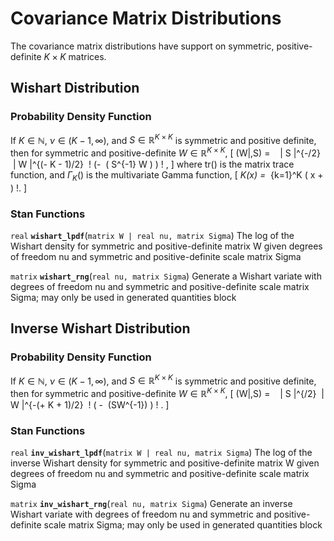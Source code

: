 # Covariance Matrix Distributions

The covariance matrix distributions have support on symmetric, positive-definite $K \times K$ matrices.

## Wishart Distribution

### Probability Density Function

If $K \in \mathbb{N}$, $\nu \in (K-1,\infty)$, and $S \in \mathbb{R}^{K \times K}$ is symmetric and positive definite, then for symmetric and positive-definite $W \in \mathbb{R}^{K \times K}$, \[ \text{Wishart}(W|\nu,S) = \frac{1}{2^{\nu K / 2}} \ \frac{1}{\Gamma_K \! \left( \frac{\nu}{2} \right)} \ \left| S \right|^{-\nu/2} \ \left| W \right|^{(\nu - K - 1)/2} \ \exp \! \left(- \frac{1}{2} \ \text{tr}\left( S^{-1} W \right) \right) \! , \] where $\text{tr}()$ is the matrix trace function, and $\Gamma_K()$ is the multivariate Gamma function, \[ \Gamma_K(x) = \frac{1}{\pi^{K(K-1)/4}} \ \prod_{k=1}^K \Gamma \left( x + \frac{1 - k}{2} \right) \!. \]

\pitem{W}{wishart}{nu, Sigma}

### Stan Functions

`real` **`wishart_lpdf`**(`matrix W | real nu, matrix Sigma`)
The log of the Wishart density for symmetric and positive-definite matrix W given degrees of freedom nu and symmetric and positive-definite scale matrix Sigma

`matrix` **`wishart_rng`**(`real nu, matrix Sigma`)
Generate a Wishart variate with degrees of freedom nu and symmetric and positive-definite scale matrix Sigma; may only be used in generated quantities block

## Inverse Wishart Distribution

### Probability Density Function

If $K \in \mathbb{N}$, $\nu \in (K-1,\infty)$, and $S \in \mathbb{R}^{K \times   K}$ is symmetric and positive definite, then for symmetric and positive-definite $W \in \mathbb{R}^{K \times K}$, \[ \text{InvWishart}(W|\nu,S) = \frac{1}{2^{\nu K / 2}} \ \frac{1}{\Gamma_K \! \left( \frac{\nu}{2} \right)} \ \left| S \right|^{\nu/2} \ \left| W \right|^{-(\nu + K + 1)/2} \ \exp \! \left( - \frac{1}{2} \ \text{tr}(SW^{-1}) \right) \! . \]

\pitem{W}{inv_wishart}{nu, Sigma}

### Stan Functions

`real` **`inv_wishart_lpdf`**(`matrix W | real nu, matrix Sigma`)
The log of the inverse Wishart density for symmetric and positive-definite matrix W given degrees of freedom nu and symmetric and positive-definite scale matrix Sigma

`matrix` **`inv_wishart_rng`**(`real nu, matrix Sigma`)
Generate an inverse Wishart variate with degrees of freedom nu and symmetric and positive-definite scale matrix Sigma; may only be used in generated quantities block

